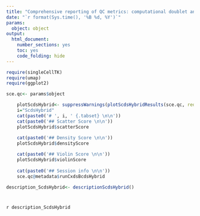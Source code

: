 ```yaml
---
title: "Comprehensive reporting of QC metrics: computational doublet annotation using ScdsHybrid"
date: "`r format(Sys.time(), '%B %d, %Y')`"
params: 
  object: object
output:
  html_document:
    number_sections: yes
    toc: yes
    code_folding: hide
---
```


```r
require(singleCellTK)
require(umap)
require(ggplot2)
```

```r
sce.qc<- params$object
```

```r
    plotScdsHybrid<- suppressWarnings(plotScdsHybridResults(sce.qc, reducedDimName = "UMAP"))
    i="ScdsHybrid"
    cat(paste0('# ', i, ' {.tabset} \n\n'))
    cat(paste0('## Scatter Score \n\n'))
    plotScdsHybrid$scatterScore
   
    cat(paste0('## Density Score \n\n'))
    plotScdsHybrid$densityScore

    cat(paste0('## Violin Score \n\n'))
    plotScdsHybrid$violinScore
    
    cat(paste0('## Session info \n\n'))
    sce.qc@metadata$runCxdsBcdsHybrid
```

```r
description_ScdsHybrid<- descriptionScdsHybrid()
```

# {.unlisted .unnumbered .toc-ignore}
`r description_ScdsHybrid`